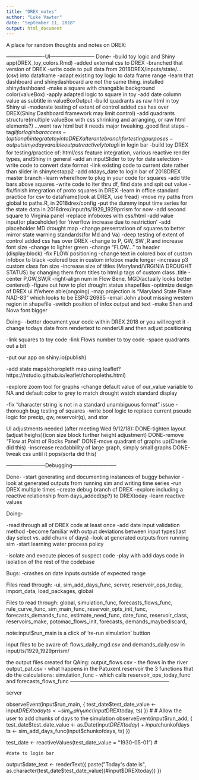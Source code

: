 ```yaml
---
title: "DREX_notes"
author: "Luke Vawter"
date: "September 11, 2018"
output: html_document
---
```


A place for random thoughts and notes on DREX:


----------------------UI--------------------------
Done-
-build toy logic and Shiny app(DREX_toy_colors.Rmd)
-added external css to DREX
-branched that version of DREX
-write code to pull data from 2018DREX/inputs/state/...(csv) into dataframe
-adapt existing toy logic to data frame range
-learn that dashboard and shinydashboard are not the same thing. installed shinydashboard
-make a square with changable background color(valueBox)
-apply adapted logic to square in toy
-add date column value as subtitle in valueBoxOutput
-build quadrants as raw html in toy Shiny ui
-moderate testing of  extent of control added css has over DREX(Shiny Dashboard framework may limit control)
-add quadrants structure(multiple valueBox with css shrinking and arranging, or raw html elements?)
...went raw html but it needs major tweaking..good first steps
-tag$li for login bar access
-(optional)integrate toy into DREX alterante branch for testing purposes
-output sim_today varaible output reactively to tag$li in login bar
-build toy DREX for testing/practice of:
html/css feature integration, various reactive render types, andShiny in general
-add an inputSlider to toy for date selection
-write code to convert date format
-link existing code to current date rather than slider in shinytestapp2
-add otdays_date to login bar of 2018DREX  master branch
-learn where/how to plug in your code for squares
-add title bars above squares
-write code to iter thru df, find date and spit out value
-fix/finish integration of proto squares in DREX
-learn in office standard practice for csv to dataframe(look at DREX, use fread)
-move my paths from global to paths.R, in 2018drex/config
-put the dummy input time series for the state data in 2018drex/input/ts/1929_1929prrism for now 
-add second square to Virginia panel
-replace infoboxes with css/html
-add value input(or placeholder) for 'riverflow increase due to restriction'
-add placeholder MD drought map
-change presentatioon of squares to better mirror state warning standards(for Md and Va)
-deep testing of extent of control added css has over DREX
-change to P, GW, SW ,R and increase font size
-change to lighter green
-change "FLOW..." to header (display:block)
-fix FLOW positioning
-change text in colored box of custom infobox to black
-colored box in custom infobox made longer
-increase p3 custom class fon size
-increase size of titles (Maryland/VRGINIA DROUGHT STATUS) by changing them from titles to html p tags of custom class .title
-center P,GW,SW,R
-right-align num in Flow Bene. MGD(actually looks better centered)
-figure out how to plot drought status shapefiles
-optimize design of DREX ui if/where able(ongoing)
-map projection is "Maryland State Plane NAD-83" which looks to be ESPG:26985
-email John about missing western region in shapefile
-switch position of infox output and text
-make Shen and Nova font bigger

Doing-
-better document your code within DREX 2018 or you will regret it
-change todays date from rendertext to renderUI and then adjust positioning


-link squares to toy code
-link Flows number to toy code
-space quadrants out a bit

-put our app on shiny.io(publish)

-add state maps(choropleth map using leaflet?
https://rstudio.github.io/leaflet/choropleths.html)

-explore zoom tool for graphs
-change default value of our_value variable to NA and default color to grey to match drought watch standard display

-fix "character string is not in a standard unambiguous format" issue
-thorough bug testing of squares
-write bool logic to replace current pseudo logic for precip, gw, reservoir(q), and stor






UI adjustments needed (after meeting Wed 9/12/18):
DONE-tighten layout (adjust heighs)(icon size block further height adjustment)
DONE-remove "Flow at Point of Rocks Panel"
DONE-move quadrant of graphs up(Cherie did this)
-inscrease readabbility of large graph, simply small graphs
DONE-tweak css until it pops(sorta did this)



-----------------------Debugging--------------------------

Done-
-start generating and documenting instances of buggy behavior
-look at generated outputs from running sim and writing time series
-run DREX multiple times 
--create debug branch of DREX
-explore including a reactive relationship from days_added(sp?) to DREXtoday
-learn reactive values

Doing-

-read through all of DREX code at least once
-add date input validation method
-become familiar with output deviations between input types(last day select vs. add chunk of days)
-look at generated outputs from running sim
-start learning water process policy

-isolate and execute pieces of suspect code
-play with add days code in isolation of the rest of the codebase



Bugs:
-crashes on date inputs outside of expected range

Files read through:
-ui, sim_add_days_func, server, reservoir_ops_today, import_data, load_packages, global

Files to read through:
 global, simulation_func, forecasts_flows_func, rule_curve_func, sim_main_func, reservoir_opts_init_func, forecasts_demands_func, estimate_need_func, date_func, reservoir_class, reservoirs_make,
 potomac_flows_init, forecasts, demands_maybediscard,


note:input$run_main is a click of 're-run simulation' buttion

input files to be aware of:  flows_daily_mgd.csv and demands_daily.csv in input/ts/1929_1929prrism/ 

the output files created for QAing: 
output_flows.csv - the flows in the river
output_pat.csv - what happens in the Patuxent reservoir
the 3 functions that do the calculations:
simulation_func - which calls reservoir_ops_today_func and forecasts_flows_func
---------------------------------------------------------



server

  observeEvent(input$run_main, {
    test_date$test_date_value <- input$DREXtoday
    ts <- sim_main_func(input$DREXtoday, ts)
  })
  #
  # Allow the user to add chunks of days to the simulation
  observeEvent(input$run_add, {
    test_date$test_date_value <- as.Date(input$DREXtoday) +input$chunkofdays
    ts <- sim_add_days_func(input$chunkofdays, ts)
  })
  
  test_date <- reactiveValues(test_date_value = "1930-05-01")
  #
  
  
  
    #date to login bar
  output$date_text  <- renderText({
    paste("Today's date is", as.character(test_date$test_date_value))#input$DREXtoday))
  })
  